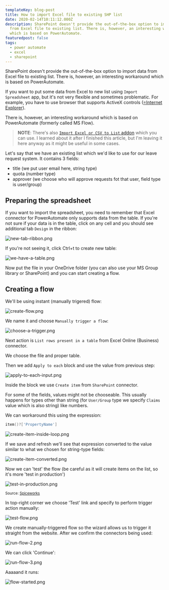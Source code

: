 ```yaml
---
templateKey: blog-post
title: How to import Excel file to existing SHP list
date: 2020-02-14T10:11:12.000Z
description: SharePoint doesn't provide the out-of-the-box option to import data
  from Excel file to existing list. There is, however, an interesting workaround
  which is based on PowerAutomate.
featuredpost: false
tags:
  - power automate
  - excel
  - sharepoint
---
```

SharePoint doesn't provide the out-of-the-box option to import data from Excel file to existing list. There is, however, an interesting workaround which is based on PowerAutomate.

If you want to put some data from Excel to new list using `Import Spreadsheet` app, but it's not very flexible and sometimes problematic. For example, you have to use browser that supports ActiveX controls ([=Internet Explorer](https://www.techwalla.com/articles/what-browsers-support-activex)).

There is, however, an interesting workaround which is based on PowerAutomate (formerly called MS Flow).

> **NOTE**: There's also [`Import Excel or CSV to List` addon](https://appsource.microsoft.com/en-us/product/office/WA104380432?tab=Overview) which you can use. I learned about it after I finished this article, but I'm leaving it here anyway as it might be useful in some cases.

Let's say that we have an existing list which we'd like to use for our leave request system. It contains 3 fields:

* title (we put user email here, string type)
* quota (number type)
* approver (we choose who will approve requests fot that user, field type is user/group)

## Preparing the spreadsheet

If you want to import the spreadsheet, you need to remember that Excel connector for PowerAutomate only supports data from the table. If you're not sure if your data is in the table, click on any cell and you should see additional tab `Design` in the ribbon:

![new-tab-ribbon.png](../../img/posts/import-excel-to-shp/new-tab-ribbon.png)

If you're not seeing it, click Ctrl+t to create new table:

![we-have-a-table.png](../../img/posts/import-excel-to-shp/we-have-a-table.png)

Now put the file in your OneDrive folder (you can also use your MS Group library or SharePoint) and you can start creating a flow.

## Creating a flow

We'll be using instant (manually trigered) flow:

![create-flow.png](../../img/posts/import-excel-to-shp/create-flow.png)

We name it and choose `Manually trigger a flow`:

![choose-a-trigger.png](../../img/posts/import-excel-to-shp/choose-a-trigger.png)

Next action is `List rows present in a table` from Excel Online (Business) connector.

We choose the file and proper table.

Then we add `Apply to each` block and use the value from previous step:

![apply-to-each-input.png](../../img/posts/import-excel-to-shp/apply-to-each-input.png)

Inside the block we use `Create item` from `SharePoint` connector.

For some of the fields, values might not be chooseable. This usually happens for types other than string (for `User/Group` type we specify `Claims` value which is also string) like numbers.

We can workaround this using the expression:

``` powershell
item()?['PropertyName']
```

![create-item-inside-loop.png](../../img/posts/import-excel-to-shp/create-item-inside-loop.png)

If we save and refresh we'll see that expression converted to the value similar to what we chosen for string-type fields:

![create-item-converted.png](../../img/posts/import-excel-to-shp/create-item-converted.png)

Now we can 'test' the flow (be careful as it will create items on the list, so it's more 'test in production')

![test-in-production.png](../../img/posts/import-excel-to-shp/test-in-production.png)

<sub>Source: [Spiceworks](https://community.spiceworks.com/topic/2026463-testing-upgrades-without-a-test-environment)</sub>

In top-right corner we choose 'Test' link and specify to perform trigger action manually:

![test-flow.png](../../img/posts/import-excel-to-shp/test-flow.png)

We create manually-triggered flow so the wizard allows us to trigger it straight from the website. After we confirm the connectors being used:

![run-flow-2.png](../../img/posts/import-excel-to-shp/run-flow-2.png)

We can click 'Continue':

![run-flow-3.png](../../img/posts/import-excel-to-shp/run-flow-3.png)

Aaaaand it runs:

![flow-started.png](../../img/posts/import-excel-to-shp/flow-started.png)
